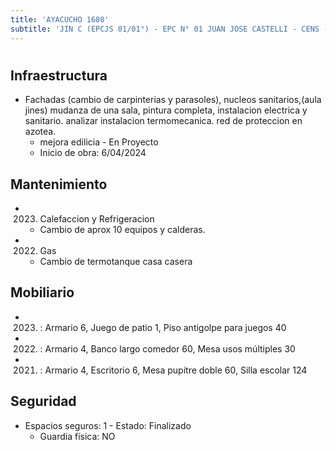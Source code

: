 ```yaml
---
title: 'AYACUCHO 1680'
subtitle: 'JIN C (EPCJS 01/01°) - EPC N° 01 JUAN JOSE CASTELLI - CENS - UGEE N° 01'
---
```


#
## Infraestructura

* Fachadas (cambio de carpinterias y parasoles), nucleos sanitarios,(aula jines) mudanza de una sala, pintura completa, instalacion electrica y sanitario. analizar instalacion termomecanica. red de proteccion en azotea. 
    + mejora edilicia - En Proyecto 
    + Inicio de obra: 6/04/2024 






## Mantenimiento

*  (2023) Calefaccion y Refrigeracion 
    + Cambio de aprox 10 equipos y calderas.

*  (2022) Gas 
    + Cambio de termotanque casa casera





## Mobiliario

*  (2023) : Armario 6, Juego de patio 1, Piso antigolpe para juegos 40 

*  (2022) : Armario 4, Banco largo comedor 60, Mesa usos múltiples 30 

*  (2021) : Armario 4, Escritorio 6, Mesa pupitre doble 60, Silla escolar 124 





## Seguridad

*  Espacios seguros: 1 - Estado: Finalizado 
    + Guardia física: NO



